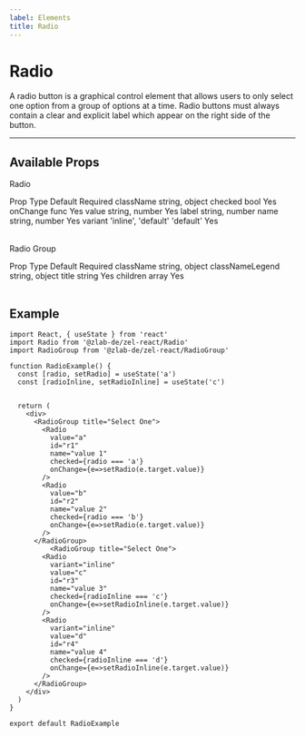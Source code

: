 ```yaml
---
label: Elements
title: Radio
---
```




# Radio

A radio button is a graphical control element that allows users to only select one option from a group of options at a time. Radio buttons must always contain a clear and explicit label which appear on the right side of the button.

---

## Available Props

Radio

<Table title="Radio Props" style={{ marginBottom: 60 }}>
  <TableHeader>
    <TableCell>Prop</TableCell>
    <TableCell>Type</TableCell>
    <TableCell>Default</TableCell>
    <TableCell>Required</TableCell>
  </TableHeader>
  <TableBody>
    <TableRow color="white">
      <TableCell scope="row" component="th">
        className
      </TableCell>
      <TableCell>string, object</TableCell>
      <TableCell />
      <TableCell />
    </TableRow>
    <TableRow color="gray">
      <TableCell scope="row" component="th">
        checked
      </TableCell>
      <TableCell>bool</TableCell>
      <TableCell />
      <TableCell>Yes</TableCell>
    </TableRow>
    <TableRow color="white">
      <TableCell scope="row" component="th">
        onChange
      </TableCell>
      <TableCell>func</TableCell>
      <TableCell />
      <TableCell>Yes</TableCell>
    </TableRow>
    <TableRow color="gray">
      <TableCell scope="row" component="th">
        value
      </TableCell>
      <TableCell>string, number</TableCell>
      <TableCell />
      <TableCell>Yes</TableCell>
    </TableRow>
    <TableRow color="white">
      <TableCell scope="row" component="th">
        label
      </TableCell>
      <TableCell>string, number</TableCell>
      <TableCell />
      <TableCell />
    </TableRow>
    <TableRow color="gray">
      <TableCell scope="row" component="th">
        name
      </TableCell>
      <TableCell>string, number</TableCell>
      <TableCell />
      <TableCell>Yes</TableCell>
    </TableRow>
       <TableRow color="gray">
      <TableCell scope="row" component="th">
        variant
      </TableCell>
      <TableCell>'inline', 'default'</TableCell>
      <TableCell>'default'</TableCell>
      <TableCell>Yes</TableCell>
    </TableRow>
  </TableBody>
</Table>

Radio Group

<Table title="Radio Props" style={{ marginBottom: 60 }}>
  <TableHeader>
    <TableCell>Prop</TableCell>
    <TableCell>Type</TableCell>
    <TableCell>Default</TableCell>
    <TableCell>Required</TableCell>
  </TableHeader>
  <TableBody>
    <TableRow color="white">
      <TableCell scope="row" component="th">
        className
      </TableCell>
      <TableCell>string, object</TableCell>
      <TableCell />
      <TableCell />
    </TableRow>
    <TableRow color="gray">
      <TableCell scope="row" component="th">
        classNameLegend
      </TableCell>
      <TableCell>string, object</TableCell>
      <TableCell />
      <TableCell />
    </TableRow>
    <TableRow color="white">
      <TableCell scope="row" component="th">
        title
      </TableCell>
      <TableCell>string</TableCell>
      <TableCell />
      <TableCell>Yes</TableCell>
    </TableRow>
    <TableRow color="gray">
      <TableCell scope="row" component="th">
        children
      </TableCell>
      <TableCell>array</TableCell>
      <TableCell />
      <TableCell>Yes</TableCell>
    </TableRow>
  </TableBody>
</Table>

## Example

<div style={{ marginBottom: 30 }}>
  <RadioExample />
</div>

```
import React, { useState } from 'react'
import Radio from '@zlab-de/zel-react/Radio'
import RadioGroup from '@zlab-de/zel-react/RadioGroup'

function RadioExample() {
  const [radio, setRadio] = useState('a')
  const [radioInline, setRadioInline] = useState('c')


  return (
    <div>
      <RadioGroup title="Select One">
        <Radio
          value="a"
          id="r1"
          name="value 1"
          checked={radio === 'a'}
          onChange={e=>setRadio(e.target.value)}
        />
        <Radio
          value="b"
          id="r2"
          name="value 2"
          checked={radio === 'b'}
          onChange={e=>setRadio(e.target.value)}
        />
      </RadioGroup>
          <RadioGroup title="Select One">
        <Radio
          variant="inline"
          value="c"
          id="r3"
          name="value 3"
          checked={radioInline === 'c'}
          onChange={e=>setRadioInline(e.target.value)}
        />
        <Radio
          variant="inline"
          value="d"
          id="r4"
          name="value 4"
          checked={radioInline === 'd'}
          onChange={e=>setRadioInline(e.target.value)}
        />
      </RadioGroup>
    </div>
  )
}

export default RadioExample
```

